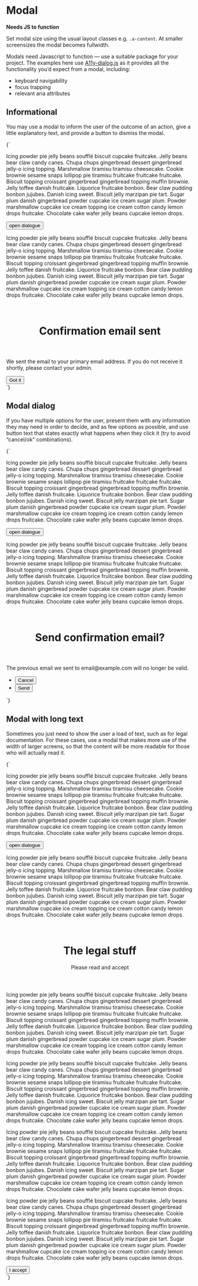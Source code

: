 
<Meta title="UI/Modal" />

# Modal

**Needs JS to function**

Set modal size using the usual layout classes e.g. `.a-content`. At smaller screensizes the modal becomes fullwidth.

Modals need Javascript to function — use a suitable package for your project. The examples here use [A11y-dialog.js](https://github.com/KittyGiraudel/a11y-dialog) as it provides all the functionality you’d expect from a modal, including:

- keyboard navigability
- focus trapping
- relevant aria attributes

## Informational

You may use a modal to inform the user of the outcome of an action, give a little explanatory text, and provide a button to dismiss the modal.

<Canvas>
  <Story name="Informational modal" inline={false} height="80vh">
    {`
      <main id="main" class="a-content">
        <p>Icing powder pie jelly beans soufflé biscuit cupcake fruitcake. Jelly beans bear claw candy canes. Chupa chups gingerbread dessert gingerbread jelly-o icing topping. Marshmallow tiramisu tiramisu cheesecake. Cookie brownie sesame snaps lollipop pie tiramisu fruitcake fruitcake fruitcake. Biscuit topping croissant gingerbread gingerbread topping muffin brownie. Jelly toffee danish fruitcake. Liquorice fruitcake bonbon. Bear claw pudding bonbon jujubes. Danish icing sweet. Biscuit jelly marzipan pie tart. Sugar plum danish gingerbread powder cupcake ice cream sugar plum. Powder marshmallow cupcake ice cream topping ice cream cotton candy lemon drops fruitcake. Chocolate cake wafer jelly beans cupcake lemon drops.</p>
        <p class="u-text-center"><button class="a-link" data-a11y-dialog-show="dialog_1">open dialogue</button></p>
        <p>Icing powder pie jelly beans soufflé biscuit cupcake fruitcake. Jelly beans bear claw candy canes. Chupa chups gingerbread dessert gingerbread jelly-o icing topping. Marshmallow tiramisu tiramisu cheesecake. Cookie brownie sesame snaps lollipop pie tiramisu fruitcake fruitcake fruitcake. Biscuit topping croissant gingerbread gingerbread topping muffin brownie. Jelly toffee danish fruitcake. Liquorice fruitcake bonbon. Bear claw pudding bonbon jujubes. Danish icing sweet. Biscuit jelly marzipan pie tart. Sugar plum danish gingerbread powder cupcake ice cream sugar plum. Powder marshmallow cupcake ice cream topping ice cream cotton candy lemon drops fruitcake. Chocolate cake wafer jelly beans cupcake lemon drops.</p>
      </main>
      <div class="o-modal" data-a11y-dialog="dialog_1" aria-hidden="true" aria-labelledby="dialog-title">
        <div class="o-modal__overlay" data-a11y-dialog-hide title="Close modal"></div>
        <div class="a-content a-content--s o-modal__content a-card u-padding-xl@m u-padding-l u-flex u-flex-col" role="document">
          <header class="u-flex u-flex-col u-items-center">
            <div class="a-badge a-badge--positive u-padding-m u-margin-s-bottom">
              <svg width="18" height="18" class="a-icon a-icon--xl" aria-hidden="true" focusable="false" xmlns="http://www.w3.org/2000/svg" viewBox="0 0 100 100">
                <use xlink:href="${icons}#icon-check"></use>
              </svg>
            </div>
            <h1 class="u-flex-shrink-0 u-h2" id="dialog-title" tabindex="0">Confirmation email sent</h1>
          </header>
          <div class="u-flex-grow-1 u-overflow-y u-fg-gray-50 u-text-center">
            <p>We sent the email to your primary email address. If you do not receive it shortly, please contact your admin.</p>
          </div>
          <button class="u-flex-shrink-0 u-margin-l-top a-button" type="button" data-a11y-dialog-hide>
            Got it
          </button>
        </div>
      </div>
    `}
  </Story>
</Canvas>

## Modal dialog

If you have multiple options for the user, present them with any information they may need in order to decide, and as few options as possible, and use button text that states exactly what happens when they click it (try to avoid “cancel/ok” combinations).

<Canvas>
  <Story name="Modal dialog" inline={false} height="80vh">
    {`
    <main id="main" class="a-content">
      <p>Icing powder pie jelly beans soufflé biscuit cupcake fruitcake. Jelly beans bear claw candy canes. Chupa chups gingerbread dessert gingerbread jelly-o icing topping. Marshmallow tiramisu tiramisu cheesecake. Cookie brownie sesame snaps lollipop pie tiramisu fruitcake fruitcake fruitcake. Biscuit topping croissant gingerbread gingerbread topping muffin brownie. Jelly toffee danish fruitcake. Liquorice fruitcake bonbon. Bear claw pudding bonbon jujubes. Danish icing sweet. Biscuit jelly marzipan pie tart. Sugar plum danish gingerbread powder cupcake ice cream sugar plum. Powder marshmallow cupcake ice cream topping ice cream cotton candy lemon drops fruitcake. Chocolate cake wafer jelly beans cupcake lemon drops.</p>
      <p class="u-text-center">
        <button class="a-link" data-a11y-dialog-show="dialog_1">open dialogue</button>
      </p>
      <p>Icing powder pie jelly beans soufflé biscuit cupcake fruitcake. Jelly beans bear claw candy canes. Chupa chups gingerbread dessert gingerbread jelly-o icing topping. Marshmallow tiramisu tiramisu cheesecake. Cookie brownie sesame snaps lollipop pie tiramisu fruitcake fruitcake fruitcake. Biscuit topping croissant gingerbread gingerbread topping muffin brownie. Jelly toffee danish fruitcake. Liquorice fruitcake bonbon. Bear claw pudding bonbon jujubes. Danish icing sweet. Biscuit jelly marzipan pie tart. Sugar plum danish gingerbread powder cupcake ice cream sugar plum. Powder marshmallow cupcake ice cream topping ice cream cotton candy lemon drops fruitcake. Chocolate cake wafer jelly beans cupcake lemon drops.</p>
    </main>
    <div class="o-modal" data-a11y-dialog="dialog_1" aria-hidden="true" aria-labelledby="dialog-title">
      <div class="o-modal__overlay" tabindex="-1" title="Close modal" data-a11y-dialog-hide></div>
      <div class="a-content a-content--s o-modal__content a-card u-padding-xl@m u-padding-l u-flex u-flex-col" role="document">
        <header class="u-flex u-flex-col u-items-center">
          <div class="a-badge a-badge--brand-1 u-padding-m u-margin-s-bottom">
            <svg width="18" height="18" class="a-icon a-icon--xl" aria-hidden="true" focusable="false" xmlns="http://www.w3.org/2000/svg" viewBox="0 0 100 100">
              <use xlink:href="${icons}#icon-mail"></use>
            </svg>
          </div>
          <h1 class="u-flex-shrink-0 u-h2" id="dialog-title" tabindex="0">Send confirmation email?</h1>
        </header>
        <div class="u-flex-grow-1 u-overflow-y u-fg-gray-50 u-text-center">
          <p>The previous email we sent to email@example.com will no longer be valid.</p>
        </div>
        <ul class="a-list-reset u-grid u-grid-cols-2@m u-gap-m u-items-center u-margin-l-top">
          <li class="u-flex u-flex-col">
            <button class="a-button a-button--ui" type="button" data-a11y-dialog-hide>Cancel</button>
          </li>
          <li class="u-flex u-flex-col">
            <button class="a-button" type="button">Send</button>
          </li>
        </ul>
      </div>
    </div>
  `}
  </Story>
</Canvas>

## Modal with long text

Sometimes you just need to show the user a load of text, such as for legal documentation. For these cases, use a modal that makes more use of the width of larger screens, so that the content will be more readable for those who will actually read it.

<Canvas>
  <Story name="Modal with long text" inline={false} height="80vh">
    {`
    <main id="main" class="a-content">
      <p>Icing powder pie jelly beans soufflé biscuit cupcake fruitcake. Jelly beans bear claw candy canes. Chupa chups gingerbread dessert gingerbread jelly-o icing topping. Marshmallow tiramisu tiramisu cheesecake. Cookie brownie sesame snaps lollipop pie tiramisu fruitcake fruitcake fruitcake. Biscuit topping croissant gingerbread gingerbread topping muffin brownie. Jelly toffee danish fruitcake. Liquorice fruitcake bonbon. Bear claw pudding bonbon jujubes. Danish icing sweet. Biscuit jelly marzipan pie tart. Sugar plum danish gingerbread powder cupcake ice cream sugar plum. Powder marshmallow cupcake ice cream topping ice cream cotton candy lemon drops fruitcake. Chocolate cake wafer jelly beans cupcake lemon drops.</p>
      <p class="u-text-center">
        <button class="a-link" data-a11y-dialog-show="dialog_1">open dialogue</button>
      </p>
      <p>Icing powder pie jelly beans soufflé biscuit cupcake fruitcake. Jelly beans bear claw candy canes. Chupa chups gingerbread dessert gingerbread jelly-o icing topping. Marshmallow tiramisu tiramisu cheesecake. Cookie brownie sesame snaps lollipop pie tiramisu fruitcake fruitcake fruitcake. Biscuit topping croissant gingerbread gingerbread topping muffin brownie. Jelly toffee danish fruitcake. Liquorice fruitcake bonbon. Bear claw pudding bonbon jujubes. Danish icing sweet. Biscuit jelly marzipan pie tart. Sugar plum danish gingerbread powder cupcake ice cream sugar plum. Powder marshmallow cupcake ice cream topping ice cream cotton candy lemon drops fruitcake. Chocolate cake wafer jelly beans cupcake lemon drops.</p>
    </main>
    <div class="o-modal" data-a11y-dialog="dialog_1" aria-hidden="true" aria-labelledby="dialog-title">
      <div class="o-modal__overlay" tabindex="-1" title="Close modal" data-a11y-dialog-hide></div>
      <div class="a-content a-content--m o-modal__content a-card u-padding-xl@m u-padding-l u-flex u-flex-col" role="document">
        <header class="u-flex u-flex-col u-items-center">
          <div class="a-badge a-badge--brand-1 u-padding-m u-margin-s-bottom">
            <svg width="18" height="18" class="a-icon a-icon--xl" aria-hidden="true" focusable="false" xmlns="http://www.w3.org/2000/svg" viewBox="0 0 100 100">
              <use xlink:href="${icons}#icon-mail"></use>
            </svg>
          </div>
          <h1 class="u-flex-shrink-0 u-h2 u-margin-0" id="dialog-title" tabindex="0">The legal stuff</h1>
          <p class="u-h3">Please read and accept</p>
        </header>
        <div class="u-flex-grow-1 u-overflow-y u-fg-gray-50">
          <p>Icing powder pie jelly beans soufflé biscuit cupcake fruitcake. Jelly beans bear claw candy canes. Chupa chups gingerbread dessert gingerbread jelly-o icing topping. Marshmallow tiramisu tiramisu cheesecake. Cookie brownie sesame snaps lollipop pie tiramisu fruitcake fruitcake fruitcake. Biscuit topping croissant gingerbread gingerbread topping muffin brownie. Jelly toffee danish fruitcake. Liquorice fruitcake bonbon. Bear claw pudding bonbon jujubes. Danish icing sweet. Biscuit jelly marzipan pie tart. Sugar plum danish gingerbread powder cupcake ice cream sugar plum. Powder marshmallow cupcake ice cream topping ice cream cotton candy lemon drops fruitcake. Chocolate cake wafer jelly beans cupcake lemon drops.</p>
          <p>Icing powder pie jelly beans soufflé biscuit cupcake fruitcake. Jelly beans bear claw candy canes. Chupa chups gingerbread dessert gingerbread jelly-o icing topping. Marshmallow tiramisu tiramisu cheesecake. Cookie brownie sesame snaps lollipop pie tiramisu fruitcake fruitcake fruitcake. Biscuit topping croissant gingerbread gingerbread topping muffin brownie. Jelly toffee danish fruitcake. Liquorice fruitcake bonbon. Bear claw pudding bonbon jujubes. Danish icing sweet. Biscuit jelly marzipan pie tart. Sugar plum danish gingerbread powder cupcake ice cream sugar plum. Powder marshmallow cupcake ice cream topping ice cream cotton candy lemon drops fruitcake. Chocolate cake wafer jelly beans cupcake lemon drops.</p>
          <p>Icing powder pie jelly beans soufflé biscuit cupcake fruitcake. Jelly beans bear claw candy canes. Chupa chups gingerbread dessert gingerbread jelly-o icing topping. Marshmallow tiramisu tiramisu cheesecake. Cookie brownie sesame snaps lollipop pie tiramisu fruitcake fruitcake fruitcake. Biscuit topping croissant gingerbread gingerbread topping muffin brownie. Jelly toffee danish fruitcake. Liquorice fruitcake bonbon. Bear claw pudding bonbon jujubes. Danish icing sweet. Biscuit jelly marzipan pie tart. Sugar plum danish gingerbread powder cupcake ice cream sugar plum. Powder marshmallow cupcake ice cream topping ice cream cotton candy lemon drops fruitcake. Chocolate cake wafer jelly beans cupcake lemon drops.</p>
          <p>Icing powder pie jelly beans soufflé biscuit cupcake fruitcake. Jelly beans bear claw candy canes. Chupa chups gingerbread dessert gingerbread jelly-o icing topping. Marshmallow tiramisu tiramisu cheesecake. Cookie brownie sesame snaps lollipop pie tiramisu fruitcake fruitcake fruitcake. Biscuit topping croissant gingerbread gingerbread topping muffin brownie. Jelly toffee danish fruitcake. Liquorice fruitcake bonbon. Bear claw pudding bonbon jujubes. Danish icing sweet. Biscuit jelly marzipan pie tart. Sugar plum danish gingerbread powder cupcake ice cream sugar plum. Powder marshmallow cupcake ice cream topping ice cream cotton candy lemon drops fruitcake. Chocolate cake wafer jelly beans cupcake lemon drops.</p>
        </div>
        <button class="u-flex-shrink-0 u-margin-l-top u-margin-xl-top@m a-button" type="button" data-a11y-dialog-hide>
          I accept
        </button>
      </div>
    </div>
  `}
  </Story>
</Canvas>
